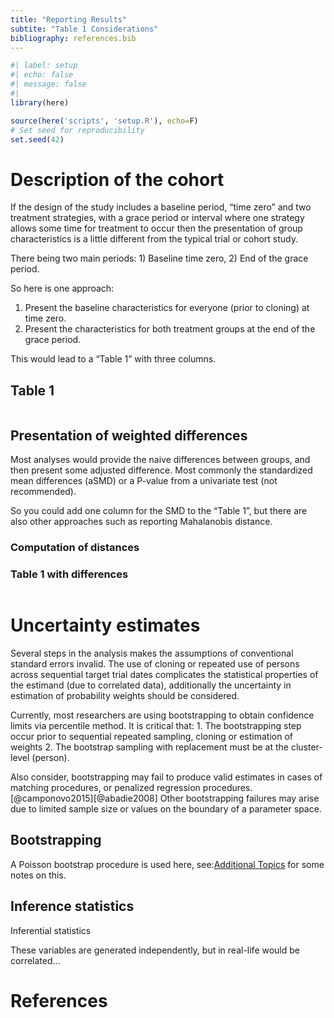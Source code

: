 ```yaml
---
title: "Reporting Results"
subtite: "Table 1 Considerations"
bibliography: references.bib
---
```


```r
#| label: setup
#| echo: false
#| message: false
#| 
library(here)

source(here('scripts', 'setup.R'), echo=F)
# Set seed for reproducibility
set.seed(42)
```

# Description of the cohort

If the design of the study includes a baseline period, "time zero" and two treatment strategies, with a grace period or interval where one strategy allows some time for treatment to occur then the presentation of group characteristics is a little different from the typical trial or cohort study.

There being two main periods: 1) Baseline time zero, 2) End of the grace period.

So here is one approach:

1.  Present the baseline characteristics for everyone (prior to cloning) at time zero.
2.  Present the characteristics for both treatment groups at the end of the grace period.

This would lead to a "Table 1" with three columns.

## Table 1

```r



```

## Presentation of weighted differences

Most analyses would provide the naive differences between groups, and then present some adjusted difference. Most commonly the standardized mean differences (aSMD) or a P-value from a univariate test (not recommended).

So you could add one column for the SMD to the "Table 1", but there are also other approaches such as reporting Mahalanobis distance.

### Computation of distances

### Table 1 with differences

```r


```

# Uncertainty estimates

Several steps in the analysis makes the assumptions of conventional standard errors invalid. The use of cloning or repeated use of persons across sequential target trial dates complicates the statistical properties of the estimand (due to correlated data), additionally the uncertainty in estimation of probability weights should be considered.

Currently, most researchers are using bootstrapping to obtain confidence limits via percentile method. It is critical that: 1. The bootstrapping step occur prior to sequential repeated sampling, cloning or estimation of weights 2. The bootstrap sampling with replacement must be at the cluster-level (person).

Also consider, bootstrapping may fail to produce valid estimates in cases of matching procedures, or penalized regression procedures.[@camponovo2015][@abadie2008] Other bootstrapping failures may arise due to limited sample size or values on the boundary of a parameter space.

## Bootstrapping

::: callout-note
A Poisson bootstrap procedure is used here, see:[Additional Topics](04_advanced.qmd) for some notes on this. 
:::

## Inference statistics

Inferential statistics

::: callout-note
These variables are generated independently, but in real-life would be correlated...
:::

# References
